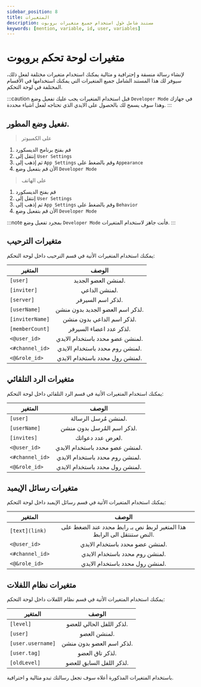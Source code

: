 ```yaml
---
sidebar_position: 8
title: المتغيرات
description: مستند شامل حَول استخدام جميع متغيرات بروبوت 
keywords: [mention, variable, id, user, variables]
---
```


# متغيرات لوحة تحكم بروبوت

لإنشاء رسالة منسقة و إحترافية و مثالية يمكنك استخدام متغيرات مختلفة لفعل ذلك، سيوفر لك هذا المستند الشامل جميع المتغيرات التي يمكنك استخدامها في الأقسام المختلفة في لوحة التحكم.

:::caution قبل استخدام المتغيرات يجب عليك تفعيل وضع `Developer Mode` في جهازك وهذا سوف يسمح لك بالحصول على الايدي الذي تحتاجه لفعل اشياء محددة. :::

## تفعيل وضع المطور.

> على الكمبيوتر
1. قم بفتح برنامج الديسكورد
2. إنتقل إلى `User Settings`
3. ثم إذهب إلى `App Settings` وقم بالضغط على `Appearance`
4. الأن قم بتفعيل وضع `Developer Mode` 

> على الهاتف
1. قم بفتح الديسكورد
2. إنتقل إلى `User Settings`
3. ثم إذهب إلى `App Settings` وقم بالضغط على `Behavior`
4. الأن قم بتفعيل وضع `Developer Mode` 

:::note بمجرد تفعيل وضع `Developer Mode` فأنت جاهز لاستخدام المتغيرات. :::

## متغيرات الترحيب

يمكنك استخدام المتغيرات الأتية في قسم الترحيب داخل لوحة التحكم:

| المتغير | الوصف | 
| ------------- |:-------------:|
| `[user]` | لمنشن العضو الجديد. | 
| `[inviter]` | لمنشن الداعي. |
| `[server]` | لذكر اسم السيرفر. |
| `[userName]` | لذكر اسم العضو الجديد بدون منشن. |
| `[inviterName]` | لذكر اسم الداعي بدون منشن. |
| `[memberCount]` |  لذكر عدد اعضاء السيرفر. |
| `<@user_id>` | لمنشن عضو محدد باستخدام الايدي. |
| `<#channel_id>` | لمنشن روم محدد باستخدام الايدي. |
| `<@&role_id>` | لمنشن رول محدد باستخدام الايدي. |

## متغيرات الرد التلقائي

يمكنك استخدام المتغيرات الأتية في قسم الرد التلقائي داخل لوحة التحكم:

| المتغير | الوصف | 
| ------------- |:-------------:|
| `[user]` | لمنشن مُرسل الرسالة. |
| `[userName]` |  لذكر اسم المُرسل بدون منشن. |
| `[invites]` |  لعرض عدد دعواتك. |
| `<@user_id>` |  لمنشن عضو محدد باستخدام الايدي. |
| `<#channel_id>` | لمنشن روم محدد باستخدام الايدي. |
| `<@&role_id>` | لمنشن رول محدد باستخدام الايدي. |

## متغيرات رسائل الإيمبد

يمكنك استخدام المتغيرات الأتية في قسم رسائل الإيمبد داخل لوحة التحكم:

| المتغير | الوصف | 
| ------------- |:-------------:|
| `[text](link)` | هذا المتغير لربط نص بـ رابط محدد عند الضغط على النص ستنتقل الى الرابط. |
| `<@user_id>` |  لمنشن عضو محدد باستخدام الايدي. |
| `<#channel_id>` |  لمنشن روم محدد باستخدام الايدي. |
| `<@&role_id>` |  لمنشن رول محدد باستخدام الايدي. |

## متغيرات نظام اللفلات 

يمكنك استخدام المتغيرات الأتية في قسم نظام اللفلات داخل لوحة التحكم:

| المتغير | الوصف | 
| ------------- |:-------------:|
| `[level]` |  لذكر اللفل الحالي للعضو. | 
| `[user] `| لمنشن العضو. |
| `[user.username]` | لذكر اسم العضو بدون منشن. |
| `[user.tag]` | لذكر تاق العضو. |
| `[oldLevel] ` | لذكر اللفل السابق للعضو. |

باستخدام المتغيرات المذكورة أعلاه سوف تجعل رسالتك تبدو مثالية و احترافية.
